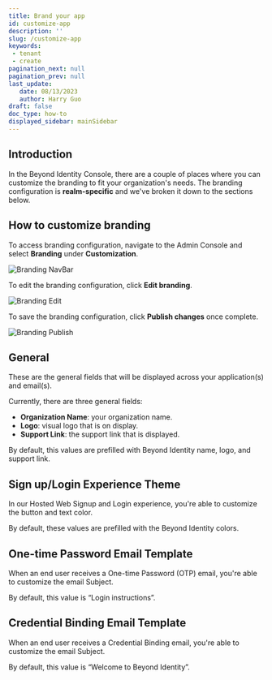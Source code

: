 ```yaml
---
title: Brand your app
id: customize-app
description: ''
slug: /customize-app 
keywords: 
 - tenant
 - create
pagination_next: null
pagination_prev: null
last_update: 
   date: 08/13/2023
   author: Harry Guo
draft: false
doc_type: how-to
displayed_sidebar: mainSidebar
---
```


## Introduction

In the Beyond Identity Console, there are a couple of places where you can customize the branding to fit your organization's needs. 
The branding configuration is **realm-specific** and we've broken it down to the sections below.

## How to customize branding

To access branding configuration, navigate to the Admin Console and select **Branding** under **Customization**.

![Branding NavBar](../images/admin-console/branding-navbar.png)

To edit the branding configuration, click **Edit branding**.

![Branding Edit](../images/admin-console/branding-edit.png)

To save the branding configuration, click **Publish changes** once complete.

![Branding Publish](../images/admin-console/branding-publish.png)

## General

These are the general fields that will be displayed across your application(s) and email(s).

Currently, there are three general fields:
- **Organization Name**: your organization name.
- **Logo**: visual logo that is on display.
- **Support Link**: the support link that is displayed.

By default, this values are prefilled with Beyond Identity name, logo, and support link.

## Sign up/Login Experience Theme

In our Hosted Web Signup and Login experience, you're able to customize the button and text color.

By default, these values are prefilled with the Beyond Identity colors.

## One-time Password Email Template

When an end user receives a One-time Password (OTP) email, you're able to customize the email Subject.

By default, this value is “Login instructions”.

## Credential Binding Email Template

When an end user receives a Credential Binding email, you're able to customize the email Subject.

By default, this value is “Welcome to Beyond Identity”.